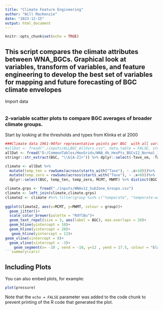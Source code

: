 ```yaml
---
title: "Climate Feature Engineering"
author: "Will MacKenzie"
date: "2023-12-15"
output: html_document
---
```


```r
knitr::opts_chunk$set(echo = TRUE)
```

## This script compares the climate attributes between WNA_BGCs. Graphical look at variables, transform of variables, and feature engineering to develop the best set of variables for mapping and future forecasting of BGC climate envelopes

Import data
```r

```


### 2-variable scatter plots to compare BGC averages of broader climate groups.
Start by looking at the thresholds and types from Klinka et al 2000
```r
###Climate data 1961-90for representative points per BGC  with all variables
#allDat <- fread("./inputs/ALLBGC_AllVars.csv", data.table = FALSE, stringsAsFactors = FALSE)
allDat <- fread("D:/CommonTables/HexGrids/WNA_4k_HexPts_BGCv12_Normal_1961_1990MSY_reduced6Sept2021.csv",  stringsAsFactors = FALSE,data.table = FALSE) %>% mutate(zone = 
stringr::str_extract(BGC, "\\b[A-Z]+")) %>% dplyr::select(-Tave_sm, -Tave_sp,-Tave_at,-Tave_wt)

climate <- allDat %>%  
  mutate(temp_ten = rowSums(across(starts_with("Tave"), ~ .x>10)))%>% 
  mutate(temp_zero = rowSums(across(starts_with("Tave"), ~ .x<0)))%>%  dplyr::select(BGC, temp_ten, temp_zero, MWMT, MCMT) %>% group_by(BGC)  %>%   mutate(MWMT= mean(MWMT), MCMT = mean(MCMT), na.rm = TRUE, keep = T) %>% 
  dplyr::select(BGC, temp_ten, temp_zero, MCMT, MWMT) %>% distinct(BGC, .keep_all=T)

climate.grps <- fread("./inputs/WNAv12_SubZone_Groups.csv")
climate <- left_join(climate,climate.grps)
climate2 <- climate #%>% filter(group %in% c("temperate", "temperate-warm"))
                                                                                                             
ggplot(climate2, aes(x=MCMT, y=MWMT, colour = group))+
  geom_jitter()+
  scale_color_brewer(palette = "RdYlBu")+
  geom_text_repel(size = 3, aes(label = BGC), max.overlaps = 20)+
  geom_hline(yintercept = 10)+
  geom_hline(yintercept = 20)+ 
   geom_hline(yintercept = 12)+  
geom_vline(xintercept = 0)+
  geom_vline(xintercept = -3)+
    geom_segment(x= -10 , xend = -10, y=12 , yend = 17.5, colour = "black")
```summary(cars)
```

## Including Plots

You can also embed plots, for example:

```r
plot(pressure)
```

Note that the `echo = FALSE` parameter was added to the code chunk to prevent printing of the R code that generated the plot.
